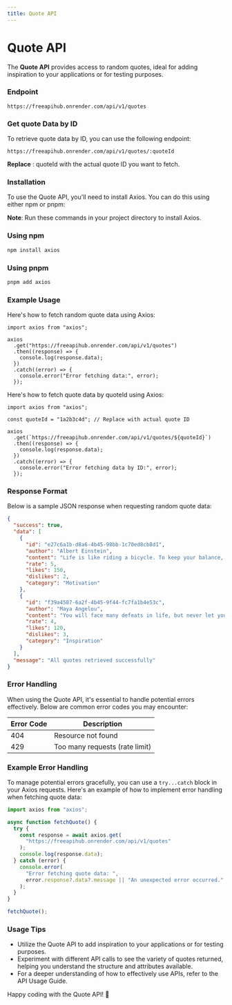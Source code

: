 ```yaml
---
title: Quote API
---
```


# Quote API

The **Quote API** provides access to random quotes, ideal for adding inspiration to your applications or for testing purposes.

### Endpoint

```shell
https://freeapihub.onrender.com/api/v1/quotes
```

### Get quote Data by ID

To retrieve quote data by ID, you can use the following endpoint:

```shell
https://freeapihub.onrender.com/api/v1/quotes/:quoteId
```

**Replace** : quoteId with the actual quote ID you want to fetch.

### Installation

To use the Quote API, you'll need to install Axios. You can do this using either npm or pnpm:

**Note**: Run these commands in your project directory to install Axios.

### Using npm

```bash
npm install axios
```

### Using pnpm

```bash
pnpm add axios
```

### Example Usage

Here's how to fetch random quote data using Axios:

```tsx
import axios from "axios";

axios
  .get("https://freeapihub.onrender.com/api/v1/quotes")
  .then((response) => {
    console.log(response.data);
  })
  .catch((error) => {
    console.error("Error fetching data:", error);
  });
```

Here's how to fetch quote data by quoteId using Axios:

```tsx
import axios from "axios";

const quoteId = "1a2b3c4d"; // Replace with actual quote ID

axios
  .get(`https://freeapihub.onrender.com/api/v1/quotes/${quoteId}`)
  .then((response) => {
    console.log(response.data);
  })
  .catch((error) => {
    console.error("Error fetching data by ID:", error);
  });
```

### Response Format

Below is a sample JSON response when requesting random quote data:

```json
{
  "success": true,
  "data": [
    {
      "id": "e27c6a1b-d8a6-4b45-98bb-1c70ed8cb8d1",
      "author": "Albert Einstein",
      "content": "Life is like riding a bicycle. To keep your balance, you must keep moving.",
      "rate": 5,
      "likes": 150,
      "dislikes": 2,
      "category": "Motivation"
    },
    {
      "id": "f39a4587-6a2f-4b45-9f44-fc7fa1b4e53c",
      "author": "Maya Angelou",
      "content": "You will face many defeats in life, but never let yourself be defeated.",
      "rate": 4,
      "likes": 120,
      "dislikes": 3,
      "category": "Inspiration"
    }
  ],
  "message": "All quotes retrieved successfully"
}
```

### Error Handling

When using the Quote API, it's essential to handle potential errors effectively. Below are common error codes you may encounter:

| Error Code | Description                    |
| ---------- | ------------------------------ |
| 404        | Resource not found             |
| 429        | Too many requests (rate limit) |

### Example Error Handling

To manage potential errors gracefully, you can use a `try...catch` block in your Axios requests. Here's an example of how to implement error handling when fetching quote data:

```javascript
import axios from "axios";

async function fetchQuote() {
  try {
    const response = await axios.get(
      "https://freeapihub.onrender.com/api/v1/quotes"
    );
    console.log(response.data);
  } catch (error) {
    console.error(
      "Error fetching quote data: ",
      error.response?.data?.message || "An unexpected error occurred."
    );
  }
}

fetchQuote();
```

### Usage Tips

- Utilize the Quote API to add inspiration to your applications or for testing purposes.
- Experiment with different API calls to see the variety of quotes returned, helping you understand the structure and attributes available.
- For a deeper understanding of how to effectively use APIs, refer to the API Usage Guide.

Happy coding with the Quote API! 🎉
